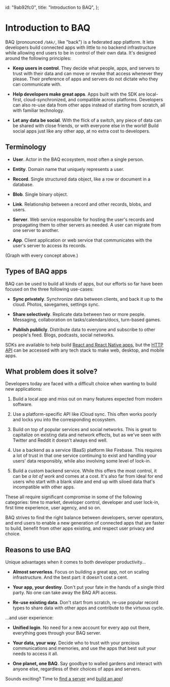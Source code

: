   id: "9ab92fc0",
  title: "Introduction to BAQ",
};

# Introduction to BAQ

BAQ (pronounced `/bAk/`, like "back") is a federated app platform. It lets developers build connected apps with little to no backend infrastructure while allowing end users to be in control of their own data. It's designed around the following principles:

- **Keep users in control**. They decide what people, apps, and servers to trust with their data and can move or revoke that access whenever they please. Their preference of apps and servers do not dictate who they can communicate with.

- **Help developers make great apps**. Apps built with the SDK are local-first, cloud-synchronized, and compatible across platforms. Developers can also re-use data from other apps instead of starting from scratch, all with familiar technology.

- **Let any data be social**. With the flick of a switch, any piece of data can be shared with close friends, or with everyone else in the world! Build social apps just like any other app, at no extra cost to developers.

## Terminology

- **User**. Actor in the BAQ ecosystem, most often a single person.

- **Entity**. Domain name that uniquely represents a user.

- **Record**. Single structured data object, like a row or document in a database.

- **Blob**. Single binary object.

- **Link**. Relationship between a record and other records, blobs, and users.

- **Server**. Web service responsible for hosting the user's records and propagating them to other servers as needed. A user can migrate from one server to another.

- **App**. Client application or web service that communicates with the user's server to access its records.

(Graph with every concept above.)

## Types of BAQ apps

BAQ can be used to build all kinds of apps, but our efforts so far have been focused on the three following use-cases:

- **Sync privately**. Synchronize data between clients, and back it up to the cloud. Photos, savegames, settings sync.

- **Share selectively**. Replicate data between two or more people. Messaging, collaboration on tasks/calendars/docs, turn-based games.

- **Publish publicly**. Distribute data to everyone and subscribe to other people's feed. Blogs, podcasts, social networks.

SDKs are available to help build [React and React Native apps](9b40fdec), but the [HTTP API](50c614b0) can be accessed with any tech stack to make web, desktop, and mobile apps.

## What problem does it solve?

Developers today are faced with a difficult choice when wanting to build new applications:

1. Build a local app and miss out on many features expected from modern software.

2. Use a platform-specific API like iCloud sync. This often works poorly and locks you into the corresponding ecosystem.

3. Build on top of popular services and social networks. This is great to capitalize on existing data and network effects, but as we've seen with Twitter and Reddit it doesn't always end well.

4. Use a backend as a service (BaaS) platform like Firebase. This requires a lot of trust in that one service continuing to exist and handling your users' data responsibly, while also involving some level of lock-in.

5. Build a custom backend service. While this offers the most control, it can be _a lot of work_ and comes at a cost. It's also far from ideal for end users who start with a blank slate and end up with siloed data that's incompatible with other apps.

These all require significant compromise in some of the following categories: time to market, developer control, developer and user lock-in, first time experience, user agency, and so on.

BAQ strives to find the right balance between developers, server operators, and end users to enable a new generation of connected apps that are faster to build, benefit from other apps existing, and respect user privacy and choice.

## Reasons to use BAQ

Unique advantages when it comes to both developer productivity…

- **Almost serverless**. Focus on building a great app, not on scaling infrastructure. And the best part: it doesn't cost a cent.

- **Your app, your destiny**. Don't put your fate in the hands of a single third party. No one can take away the BAQ API access.

- **Re-use existing data**. Don't start from scratch, re-use popular record types to share data with other apps and contribute to the virtuous cycle.

…and user experience:

- **Unified login**. No need for a new account for every app out there, everything goes through your BAQ server.

- **Your data, your way**. Decide who to trust with your precious communications and memories, and use the apps that best suit your needs to access it all.

- **One planet, one BAQ**. Say goodbye to walled gardens and interact with anyone else, regardless of their choices of apps and servers.

Sounds exciting? Time to [find a server](2fd35386) and [build an app](04abc82e)!
